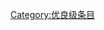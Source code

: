 {{catmore1|[[Wikipedia:沈阳专题|Wikipedia:沈阳专题]]}}
{{Articles by Quality|topic=沈阳|project=沈阳|format=toc}}
{{emptycat}}

[[Category:优良级条目|Category:优良级条目]]